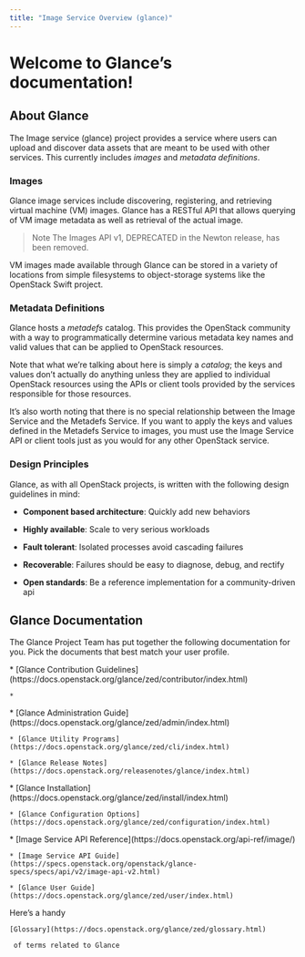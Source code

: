 ```yaml
---
title: "Image Service Overview (glance)"
---
```


# Welcome to Glance’s documentation!

## About Glance

The Image service (glance) project provides a service where users can upload and discover data assets that are meant to be used with other services. This currently includes *images* and *metadata definitions*.

### Images

Glance image services include discovering, registering, and retrieving virtual machine (VM) images. Glance has a RESTful API that allows querying of VM image metadata as well as retrieval of the actual image.

> Note
> The Images API v1, DEPRECATED in the Newton release, has been removed.

VM images made available through Glance can be stored in a variety of locations from simple filesystems to object-storage systems like the OpenStack Swift project.

### Metadata Definitions

Glance hosts a *metadefs* catalog. This provides the OpenStack community with a way to programmatically determine various metadata key names and valid values that can be applied to OpenStack resources.

Note that what we’re talking about here is simply a *catalog*; the keys and values don’t actually do anything unless they are applied to individual OpenStack resources using the APIs or client tools provided by the services responsible for those resources.

It’s also worth noting that there is no special relationship between the Image Service and the Metadefs Service. If you want to apply the keys and values defined in the Metadefs Service to images, you must use the Image Service API or client tools just as you would for any other OpenStack service.

### Design Principles

Glance, as with all OpenStack projects, is written with the following design guidelines in mind:

* **Component based architecture**: Quickly add new behaviors

* **Highly available**: Scale to very serious workloads

* **Fault tolerant**: Isolated processes avoid cascading failures

* **Recoverable**: Failures should be easy to diagnose, debug, and rectify

* **Open standards**: Be a reference implementation for a community-driven api

## Glance Documentation

The Glance Project Team has put together the following documentation for you. Pick the documents that best match your user profile.

<CardGroup cols={1}>
  <Card title="Contributor">
    * [Glance Contribution Guidelines](https://docs.openstack.org/glance/zed/contributor/index.html)

    *
  </Card>

  <Card title="Administrator">
    * [Glance Administration Guide](https://docs.openstack.org/glance/zed/admin/index.html)

    * [Glance Utility Programs](https://docs.openstack.org/glance/zed/cli/index.html)

    * [Glance Release Notes](https://docs.openstack.org/releasenotes/glance/index.html)
  </Card>

  <Card title="Operator">
    * [Glance Installation](https://docs.openstack.org/glance/zed/install/index.html)

    * [Glance Configuration Options](https://docs.openstack.org/glance/zed/configuration/index.html)
  </Card>

  <Card title="End User or Third-party Developer">
    * [Image Service API Reference](https://docs.openstack.org/api-ref/image/)

    * [Image Service API Guide](https://specs.openstack.org/openstack/glance-specs/specs/api/v2/image-api-v2.html)

    * [Glance User Guide](https://docs.openstack.org/glance/zed/user/index.html)
  </Card>

  <Card title="Everyone">
    Here’s a handy 

    [Glossary](https://docs.openstack.org/glance/zed/glossary.html)

     of terms related to Glance
  </Card>
</CardGroup>
